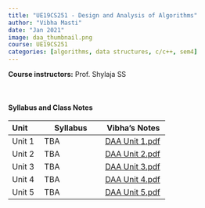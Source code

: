 ```yaml
---
title: "UE19CS251 - Design and Analysis of Algorithms"
author: "Vibha Masti"
date: "Jan 2021"
image: daa_thumbnail.png
course: UE19CS251
categories: [algorithms, data structures, c/c++, sem4]
---
```


**Course instructors:** Prof. Shylaja SS

<br>


#### Syllabus and Class Notes

| Unit              | Syllabus                         |       Vibha's Notes                |
| :---------------- | -------------------------------- | ---------------------------------- |
| Unit 1            |  TBA  | [DAA Unit 1.pdf](DAA%20Unit%201.pdf) |
| Unit 2            | TBA | [DAA Unit 2.pdf](DAA%20Unit%202.pdf) |
| Unit 3            | TBA  | [DAA Unit 3.pdf](DAA%20Unit%203.pdf) |
| Unit 4            | TBA | [DAA Unit 4.pdf](DAA%20Unit%204.pdf) |
| Unit 5            | TBA | [DAA Unit 5.pdf](DAA%20Unit%205.pdf) |


<br>


<!-- #### Textbooks: 

-  **T1**: "Learning PHP, MySQL & JavaScript", Robin Nixon. May 2018, 5th edition, O'Reilly Media, Inc.
-  **T2**: "Pro MERN Stack: Full Stack Web App Development with Mongo, Express, React, and Node", by Vasan Subramanian. March 2017, Apress

<br>

#### Reference Books:

- **R1**: "Beginning Node.js, Express & MongoDB Development", Greg Lim, July 2019
- **R2**: "Learning React, Functional Web Development with React and Redux", Alex Banks and Eve Porcello, May 2017, O'Reilly Media, Inc.

<br> -->
